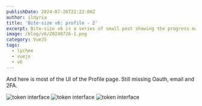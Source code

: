 ```yaml
---
publishDate: 2024-07-26T22:22:00Z
author: ildyria
title: 'Bite-size v6: profile - 2'
excerpt: Bite-size v6 is a series of small post showing the progress made on the development of the future version of Lychee.
image: /blog/v6/20240726-1.png
category: VueJS
tags:
  - lychee
  - vuejs
  - v6
---
```

And here is most of the UI of the Profile page. Still missing Oauth, email and 2FA.

![token interface](/blog/v6/20240726-2.png)
![token interface](/blog/v6/20240726-3.png)
![token interface](/blog/v6/20240726-4.png)
